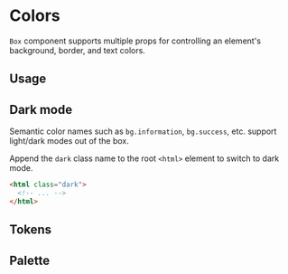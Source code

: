 
# Colors

`Box` component supports multiple props for controlling an element's background, border, and text colors.

## Usage

<ax-demo name="colors-usage" />

## Dark mode

Semantic color names such as `bg.information`, `bg.success`, etc. support light/dark modes out of the box.

Append the `dark` class name to the root `<html>` element to switch to dark mode.

```html /dark/
<html class="dark">
  <!-- ... -->
</html>
```

## Tokens

<ax-color-tokens />

## Palette

<ColorPalette />
